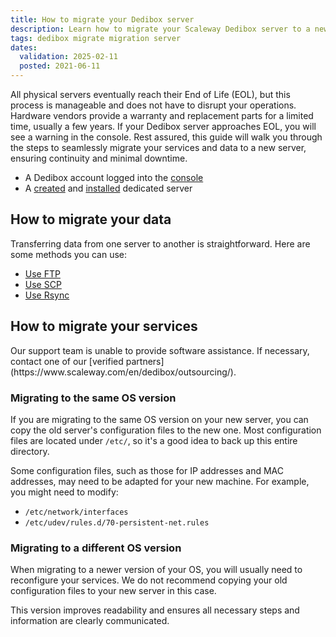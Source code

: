 ```yaml
---
title: How to migrate your Dedibox server
description: Learn how to migrate your Scaleway Dedibox server to a newer model.
tags: dedibox migrate migration server
dates:
  validation: 2025-02-11
  posted: 2021-06-11
---
```



All physical servers eventually reach their End of Life (EOL), but this process is manageable and does not have to disrupt your operations.
Hardware vendors provide a warranty and replacement parts for a limited time, usually a few years.
If your Dedibox server approaches EOL, you will see a warning in the console.
Rest assured, this guide will walk you through the steps to seamlessly migrate your services and data to a new server, ensuring continuity and minimal downtime.


<Requirements />

- A Dedibox account logged into the [console](https://console.online.net)
- A [created](/dedibox/how-to/order-a-server/) and [installed](/dedibox/how-to/install-a-server/) dedicated server

## How to migrate your data

Transferring data from one server to another is straightforward. Here are some methods you can use:

- [Use FTP](/dedibox/how-to/connect-to-server/#using-sftp-with-filezilla)
- [Use SCP](/dedibox/how-to/connect-to-server/#using-scp-in-a-terminal)
- [Use Rsync](https://manpages.ubuntu.com/manpages/noble/en/man1/rsync.1.html)

## How to migrate your services

<Message type="note">
  Our support team is unable to provide software assistance. If necessary, contact one of our [verified partners](https://www.scaleway.com/en/dedibox/outsourcing/).
</Message>

### Migrating to the same OS version

If you are migrating to the same OS version on your new server, you can copy the old server's configuration files to the new one. Most configuration files are located under `/etc/`, so it's a good idea to back up this entire directory.

Some configuration files, such as those for IP addresses and MAC addresses, may need to be adapted for your new machine. For example, you might need to modify:

- `/etc/network/interfaces`
- `/etc/udev/rules.d/70-persistent-net.rules`

### Migrating to a different OS version

When migrating to a newer version of your OS, you will usually need to reconfigure your services. We do not recommend copying your old configuration files to your new server in this case.

This version improves readability and ensures all necessary steps and information are clearly communicated.